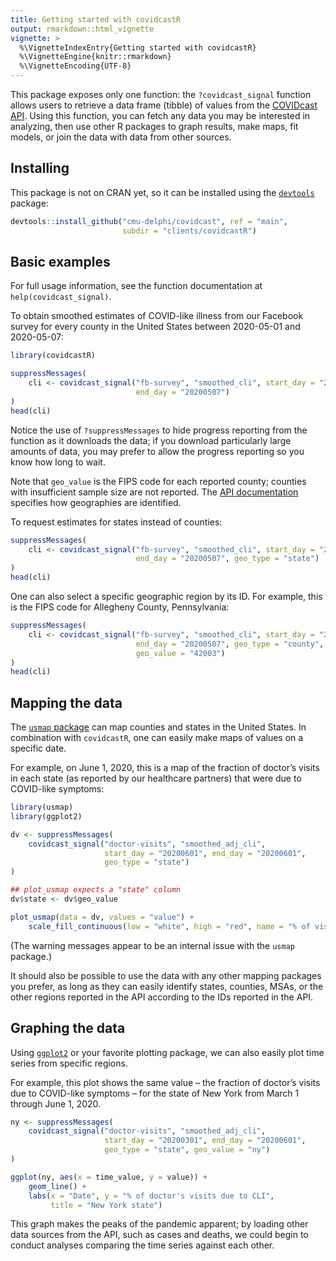 ```yaml
---
title: Getting started with covidcastR
output: rmarkdown::html_vignette
vignette: >
  %\VignetteIndexEntry{Getting started with covidcastR}
  %\VignetteEngine{knitr::rmarkdown}
  %\VignetteEncoding{UTF-8}
---
```


This package exposes only one function: the `?covidcast_signal` function allows
users to retrieve a data frame (tibble) of values from the [COVIDcast
API](https://cmu-delphi.github.io/delphi-epidata/api/covidcast.html). Using this
function, you can fetch any data you may be interested in analyzing, then use
other R packages to graph results, make maps, fit models, or join the data with
data from other sources.

## Installing

This package is not on CRAN yet, so it can be installed using the
[`devtools`](https://cran.r-project.org/package=devtools) package:

```r
devtools::install_github("cmu-delphi/covidcast", ref = "main",
                         subdir = "clients/covidcastR")
```

## Basic examples

For full usage information, see the function documentation at
`help(covidcast_signal)`.

To obtain smoothed estimates of COVID-like illness from our Facebook survey for
every county in the United States between 2020-05-01 and 2020-05-07:

```r
library(covidcastR)

suppressMessages(
    cli <- covidcast_signal("fb-survey", "smoothed_cli", start_day = "20200501",
                            end_day = "20200507")
)
head(cli)
```

Notice the use of `?suppressMessages` to hide progress reporting from the
function as it downloads the data; if you download particularly large amounts of
data, you may prefer to allow the progress reporting so you know how long to
wait.

Note that `geo_value` is the FIPS code for each reported county; counties with
insufficient sample size are not reported. The [API
documentation](https://cmu-delphi.github.io/delphi-epidata/api/covidcast.html)
specifies how geographies are identified.

To request estimates for states instead of counties:

```r
suppressMessages(
    cli <- covidcast_signal("fb-survey", "smoothed_cli", start_day = "20200501",
                            end_day = "20200507", geo_type = "state")
)
head(cli)
```

One can also select a specific geographic region by its ID. For example, this is
the FIPS code for Allegheny County, Pennsylvania:

```r
suppressMessages(
    cli <- covidcast_signal("fb-survey", "smoothed_cli", start_day = "20200501",
                            end_day = "20200507", geo_type = "county",
                            geo_value = "42003")
)
head(cli)
```

## Mapping the data

The [`usmap` package](https://cran.r-project.org/package=usmap) can map counties
and states in the United States. In combination with `covidcastR`, one can
easily make maps of values on a specific date.

For example, on June 1, 2020, this is a map of the fraction of doctor's visits
in each state (as reported by our healthcare partners) that were due to
COVID-like symptoms:

```r
library(usmap)
library(ggplot2)

dv <- suppressMessages(
    covidcast_signal("doctor-visits", "smoothed_adj_cli",
                     start_day = "20200601", end_day = "20200601",
                     geo_type = "state")
)

## plot_usmap expects a "state" column
dv$state <- dv$geo_value

plot_usmap(data = dv, values = "value") +
    scale_fill_continuous(low = "white", high = "red", name = "% of visits")
```

(The warning messages appear to be an internal issue with the `usmap` package.)

It should also be possible to use the data with any other mapping packages you
prefer, as long as they can easily identify states, counties, MSAs, or the other
regions reported in the API according to the IDs reported in the API.

## Graphing the data

Using [`ggplot2`](https://ggplot2.tidyverse.org/) or your favorite plotting
package, we can also easily plot time series from specific regions.

For example, this plot shows the same value -- the fraction of doctor's visits
due to COVID-like symptoms -- for the state of New York from March 1 through
June 1, 2020.

```r
ny <- suppressMessages(
    covidcast_signal("doctor-visits", "smoothed_adj_cli",
                     start_day = "20200301", end_day = "20200601",
                     geo_type = "state", geo_value = "ny")
)

ggplot(ny, aes(x = time_value, y = value)) +
    geom_line() +
    labs(x = "Date", y = "% of doctor's visits due to CLI",
         title = "New York state")
```

This graph makes the peaks of the pandemic apparent; by loading other data
sources from the API, such as cases and deaths, we could begin to conduct
analyses comparing the time series against each other.
